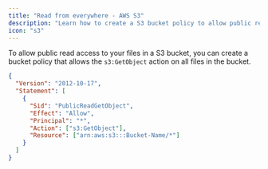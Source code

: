 ```yaml
---
title: "Read from everywhere - AWS S3"
description: "Learn how to create a S3 bucket policy to allow public read access to your files."
icon: "s3"
---
```


To allow public read access to your files in a S3 bucket, you can create a bucket policy that allows the `s3:GetObject` action on all files in the bucket.

```json
{
  "Version": "2012-10-17",
  "Statement": [
    {
      "Sid": "PublicReadGetObject",
      "Effect": "Allow",
      "Principal": "*",
      "Action": ["s3:GetObject"],
      "Resource": ["arn:aws:s3:::Bucket-Name/*"]
    }
  ]
}
```
